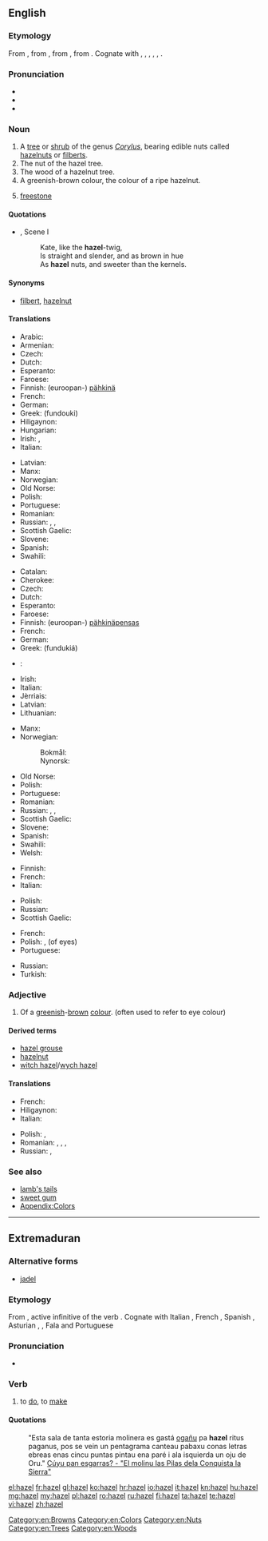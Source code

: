 {{also|Hazel}}
==English==
{{wikipedia}}

===Etymology===
From {{etyl|enm|en}}, from {{etyl|ang|en}} {{term|hæsel||hazel, shrub|lang=ang}}, from {{etyl|gem-pro|en}} {{term/t|gem-pro|*hasalaz||hazel}}, from {{etyl|ine-pro|en}} {{term/t|ine-pro|*koselos||hazel}}. Cognate with {{etyl|nl|-}} {{term|hazelaar||hazel|lang=nl}}, {{etyl|de|-}} {{term|Hasel||hazel|lang=de}}, {{etyl|sv|-}} {{term|hassel||hazel|lang=sv}}, {{etyl|la|-}} {{term|corulus|lang=la}}, {{term|corylus||hazel-tree, hazelwood|lang=la}}, {{etyl|ga|-}} {{term|coll||hazel|lang=ga}}.

===Pronunciation===
* {{IPA|/ˈheɪzəl/}}
* {{audio|en-us-hazel.ogg|Audio (US)}}
* {{rhymes|eɪzəl}}

===Noun===
{{en-noun|-|s}}

# A [[tree]] or [[shrub]] of the genus ''[[Corylus]]'', bearing edible nuts called [[hazelnut]]s or [[filbert]]s.
# The nut of the hazel tree.
# The wood of a hazelnut tree.
# A greenish-brown colour, the colour of a ripe hazelnut.
#: {{color panel|A67B5B}}
# {{context|mining|lang=en}} [[freestone]]
#: {{rfquotek|Raymond}}

====Quotations====
* {{RQ:Shakespeare Shrew|II}}, Scene I
*: Kate, like the '''hazel'''-twig,
*: Is straight and slender, and as brown in hue
*: As '''hazel''' nuts, and sweeter than the kernels.

====Synonyms====
* {{sense|nut}} [[filbert]], [[hazelnut]]

====Translations====
{{trans-top|nut}}
* Arabic: {{t+|ar|بُندُق|tr=bondoq|sc=Arab}}
* Armenian: {{t|hy|պնդուկ|tr=pnduk}}
* Czech: {{t+|cs|lískový ořech|m}}
* Dutch: {{t+|nl|hazelnoot}}
* Esperanto: {{t|eo|avelo}}
* Faroese: {{t|fo|heslinøt|f}}
* Finnish: (euroopan-) [[pähkinä]]
* French: {{t+|fr|noisette|f}}
* German: {{t+|de|Haselnuss|f}}
* Greek: {{t+|el|φουντούκι|n}} (fundouki)
* Hiligaynon: {{t|hil|abelyana|alt=abelyána}}
* Hungarian: {{t+|hu|mogyoró}}
* Irish: {{t|ga|cnó coill|m}}, {{t|ga|cnó gaelach|m}}
* Italian: {{t+|it|nocciola|f}}
{{trans-mid}}
* Latvian: {{t|lv|lazdu rieksts|m}}
* Manx: {{t|gv|cro coull}}
* Norwegian: {{t|no|hasselnøtt|m|f}}
* Old Norse: {{t|non|hesli}}
* Polish: {{t|pl|orzech laskowy|m}}
* Portuguese: {{t+|pt|avelã|f}}
* Romanian: {{t+|ro|alună}}
* Russian: {{t|ru|лесной орех|tr=l'esnój or'éχ|m}}, {{t+|ru|лещина|tr=leščína}}, {{t+|ru|фундук|tr=fundúk|m}} {{qualifier|cultured}}
* Scottish Gaelic: {{t|gd|cnò challtainn|f}}
* Slovene: {{t+|sl|lešnik|m}}
* Spanish: {{t+|es|avellana|f}}
* Swahili: {{t|sw|hazeli}}
{{trans-bottom}}

{{trans-top|tree / shrub}}
* Catalan: {{t|ca|avellaner}}
* Cherokee: {{t|chr|ᏴᎩᏛ|tr=yvgidv|sc=Cher}}
* Czech: {{t+|cs|líska|f}}
* Dutch: {{t+|nl|hazelaar|m}}
* Esperanto: {{t|eo|avelujo}}
* Faroese: {{t|fo|hesli|n}}
* Finnish: (euroopan-) [[pähkinä]][[pensas]]
* French: {{t+|fr|noisetier|m}}
* German: {{t|de|Haselstrauch|m}}
* Greek: {{t+|el|φουντουκιά|f}} (fundukiá)
* {{ttbc|hu}}: {{t+|hu|mogyoróbokor}} <!-- link as t-SOP if non-idiomatic; put marked word in|alt=; see [[User:Kephir/gadgets/xte#Translation_fixing]] -->
* Irish: {{t|ga|coll|m}}
* Italian: {{t|it|nocciòlo|m}}
* Jèrriais: {{t|roa-jer|codriyi|m}}
* Latvian: {{t+|lv|lazda|f}}
* Lithuanian: {{t+|lt|lazdynas}}
{{trans-mid}}
* Manx: {{t|gv|coull}}
* Norwegian: 
*: Bokmål: {{t|no|hassel|m}}
*: Nynorsk: {{t|nn|hassel|m}}
* Old Norse: {{t|non|hesli}}
* Polish: {{t+|pl|leszczyna|f}}
* Portuguese: {{t|pt|aveleiro|m}}
* Romanian: {{t+|ro|alun|m}}
* Russian: {{t|ru|лесной орех|tr=l'esnój oréχ|m}}, {{t+|ru|лещина|tr=leščína}}, {{t+|ru|фундук|tr=fundúk|m}} {{qualifier|cultured}}
* Scottish Gaelic: {{t|gd|calltainn|f}}
* Slovene: {{t+|sl|leska|f}}
* Spanish: {{t+|es|avellano|m}}
* Swahili: {{t|sw|mhazeli}}
* Welsh: {{t|cy|cyll|f-p}}
{{trans-bottom}}

{{trans-top|wood}}
* Finnish: {{t+|fi|pähkinäpuu}}
* French: {{t+|fr|noisetier|m}}
* Italian: {{t|it|legno di nocciolo|m}}
{{trans-mid}}
* Polish: {{t+|pl|leszczyna|f}}
* Russian: {{t+|ru|орех|tr=or'éχ|m}}
* Scottish Gaelic: {{t|gd|calltainn|f}}
{{trans-bottom}}

{{trans-top|colour}}
* French: {{t+|fr|noisette|f}}
* Polish: {{t+|pl|orzechowy|m}}, {{t+|pl|piwny|m}} (of eyes)
* Portuguese: {{t+|pt|avelã|f}}
{{trans-mid}}
* Russian: {{t+|ru|ореховый|m|tr=or'éχovyj}}
* Turkish: {{t+|tr|ela}}
{{trans-bottom}}

===Adjective===
{{en-adj|?}}

# Of a [[greenish]]-[[brown]] [[colour]]. (often used to refer to eye colour)

====Derived terms====
* [[hazel grouse]]
* [[hazelnut]]
* [[witch hazel]]/[[wych hazel]]

====Translations====
{{trans-top|colour}}
* French: {{t+|fr|noisette}}
* Hiligaynon: {{t|hil|abelyana|alt=abelyána}}
* Italian: {{t+|it|nocciola}}
{{trans-mid}}
* Polish: {{qualifier|of eyes}} {{t+|pl|piwny|m}}, {{t+|pl|orzechowy|m}}
* Romanian: {{t+|ro|căprui}}, {{t+|ro|castaniu}}, {{t+|ro|căpriu}}, {{t+|ro|aluniu}}
* Russian: {{t+|ru|карий|tr=kárij}} {{qualifier|of eyes}}, {{t+|ru|ореховый|tr=or'éχovyj}}
{{trans-bottom}}

===See also===
* [[lamb's tails]]
* [[sweet gum]]
* [[Appendix:Colors]]

[[Category:en:Browns]]
[[Category:en:Colors]]
[[Category:en:Nuts]]
[[Category:en:Trees]]
[[Category:en:Woods]]

----

==Extremaduran==

===Alternative forms===
* [[jadel]]

===Etymology===
From {{etyl|la|ext}} {{term|facere|lang=la}}, active infinitive of the verb {{term/t|la|faciō||I do, I make}}. Cognate with Italian {{term|fare||lang=it}}, French {{term|faire||lang=fr}}, Spanish {{term|hacer||lang=es}}, Asturian {{term|facer|lang=ast}}, {{term|facere|lang=ast}}, Fala {{term|fel|lang=fax}} and Portuguese {{term|fazer||lang=pt}}

===Pronunciation===
* {{IPA|[ haˈðel ]|lang=ext}}

===Verb===
{{head|ext|verb}}

# to [[do]], to [[make]]

====Quotations====
: "Esta sala de tanta estoria molinera es gastá [[ogañu]] pa '''hazel''' ritus paganus, pos se vein un pentagrama canteau pabaxu conas letras ebreas enas cincu puntas pintau ena paré i ala isquierda un oju de Oru." [http://cuyupanesgarras.blogspot.com/2013/02/el-molinu-las-pilas-dela-conquista-la.html Cúyu pan esgarras? - "El molinu las Pilas dela Conquista la Sierra"]

[[el:hazel]]
[[fr:hazel]]
[[gl:hazel]]
[[ko:hazel]]
[[hr:hazel]]
[[io:hazel]]
[[it:hazel]]
[[kn:hazel]]
[[hu:hazel]]
[[mg:hazel]]
[[my:hazel]]
[[pl:hazel]]
[[ro:hazel]]
[[ru:hazel]]
[[fi:hazel]]
[[ta:hazel]]
[[te:hazel]]
[[vi:hazel]]
[[zh:hazel]]